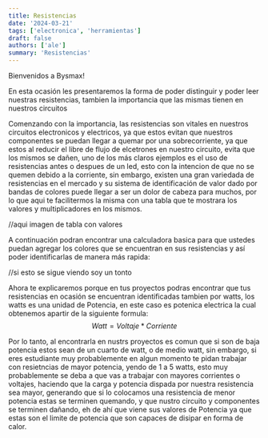 ```yaml
---
title: Resistencias
date: '2024-03-21'
tags: ['electronica', 'herramientas']
draft: false
authors: ['ale']
summary: 'Resistencias'
---
```

Bienvenidos a Bysmax!

En esta ocasión les presentaremos la forma de poder distinguir y poder leer nuestras resistencias, tambien la importancia que las mismas tienen en nuestros circuitos

Comenzando con la importancia, las resistencias son vitales en nuestros circuitos electronicos y electricos, ya que estos evitan que nuestros componentes se puedan llegar
a quemar por una sobrecorriente, ya que estos al reducir el libre de flujo de elcetrones en nuestro circuito, evita que los mismos se dañen, uno de los más claros ejemplos 
es el uso de resistencias antes o despues de un led, esto con la intencion de que no se quemen debido a la corriente, sin embargo, existen una gran variedada de resistencias
en el mercado y su sistema de identificación de valor dado por bandas de colores puede llegar a ser un dolor de cabeza para muchos, por lo que aqui te facilitermos la misma 
con una tabla que te mostrara los valores y multiplicadores en los mismos.

//aqui imagen de tabla con valores

A continuación podran encontrar una calculadora basica para que ustedes puedan agregar los colores que se encuentran en sus resistencias y así poder identificarlas de manera más rapida:

//si esto se sigue viendo soy un tonto

Ahora te explicaremos porque en tus proyectos podras encontrar que tus resistencias en ocasión se encuentran identificadas tambien por watts, los watts es una unidad de Potencia, en este
caso es potenica electrica la cual obtenemos apartir de la siguiente formula:
$$
Watt = Voltaje * Corriente
$$

Por lo tanto, al encontrarla en nustrs proyectos es comun que si son de baja potencia estos sean de un cuarto de watt, o de medio watt, sin embargo, si eres estudiante muy probablemente 
en algun momento te pidan trabajar con resietncias de mayor potencia, yendo de 1 a 5 watts, esto muy probablemente se deba a que vas a trabajar con mayores corrientes o voltajes, haciendo
que la carga y potencia dispada por nuestra resistencia sea mayor, generando que si lo colocamos una resistencia de menor potencia estas se terminen quemando, y que nustro circuito y 
componentes se terminen dañando, eh de ahí que viene sus valores de Potencia ya que estas son el limite de potencia que son capaces de disipar en forma de calor.
